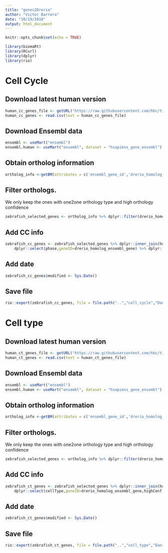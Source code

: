 ```yaml
---
title: "genes2Drerio"
author: "Victor Barrera"
date: "10/19/2018"
output: html_document
---
```


```r
knitr::opts_chunk$set(echo = TRUE)
```

```r
library(biomaRt)
library(RCurl)
library(dplyr)
library(rio)
```

# Cell Cycle

## Download latest human version

```r
human_cc_genes_file <- getURL("https://raw.githubusercontent.com/hbc/tinyatlas/master/cell_cycle/Homo_sapiens.csv")
human_cc_genes <- read.csv(text = human_cc_genes_file)
```

## Download Ensembl data
```r
ensembl <- useMart("ensembl")
ensembl.human <- useMart("ensembl", dataset = "hsapiens_gene_ensembl")
```

## Obtain ortholog information

```r
ortholog_info <-getBM(attributes = c('ensembl_gene_id','drerio_homolog_ensembl_gene','drerio_homolog_orthology_type','drerio_homolog_orthology_confidence'),filters = 'ensembl_gene_id',values =human_cc_genes$geneID, mart = ensembl.human)
```

## Filter orthologs. 

We only keep the ones with one2one orthology type and high orthology confidence

```r
zebrafish_selected_genes <- ortholog_info %>% dplyr::filter(drerio_homolog_orthology_type == "ortholog_one2one",drerio_homolog_orthology_confidence == 1)
```

## Add CC info

```r
zebrafish_cc_genes <- zebrafish_selected_genes %>% dplyr::inner_join(human_cc_genes, by = c("ensembl_gene_id" = "geneID")) %>% 
    dplyr::select(phase,geneID=drerio_homolog_ensembl_gene) %>% dplyr::arrange(phase)
```

## Add date

```r
zebrafish_cc_genes$modified <- Sys.Date()
```

## Save file

```r
rio::export(zebrafish_cc_genes, file = file.path("..","cell_cycle","Danio_rerio.csv"))
```

# Cell type

## Download latest human version

```r
human_ct_genes_file <- getURL("https://raw.githubusercontent.com/hbc/tinyatlas/master/cell_type/Homo_sapiens.csv")
human_ct_genes <- read.csv(text = human_ct_genes_file)
```

## Download Ensembl data
```r
ensembl <- useMart("ensembl")
ensembl.human <- useMart("ensembl", dataset = "hsapiens_gene_ensembl")
```

## Obtain ortholog information

```r
ortholog_info <-getBM(attributes = c('ensembl_gene_id','drerio_homolog_ensembl_gene','drerio_homolog_orthology_type','drerio_homolog_orthology_confidence'),filters = 'ensembl_gene_id',values =human_ct_genes$geneID, mart = ensembl.human)
```

## Filter orthologs. 

We only keep the ones with one2one orthology type and high orthology confidence

```r
zebrafish_selected_genes <- ortholog_info %>% dplyr::filter(drerio_homolog_orthology_type == "ortholog_one2one",drerio_homolog_orthology_confidence == 1)
```

## Add CC info

```r
zebrafish_ct_genes <- zebrafish_selected_genes %>% dplyr::inner_join(human_ct_genes, by = c("ensembl_gene_id" = "geneID")) %>% 
    dplyr::select(cellType,geneID=drerio_homolog_ensembl_gene,highConf,scaffold,notes) %>% dplyr::arrange(cellType)
```

## Add date

```r
zebrafish_ct_genes$modified <- Sys.Date()
```

## Save file

```r
rio::export(zebrafish_ct_genes, file = file.path("..","cell_type","Danio_rerio.csv"))
```


 